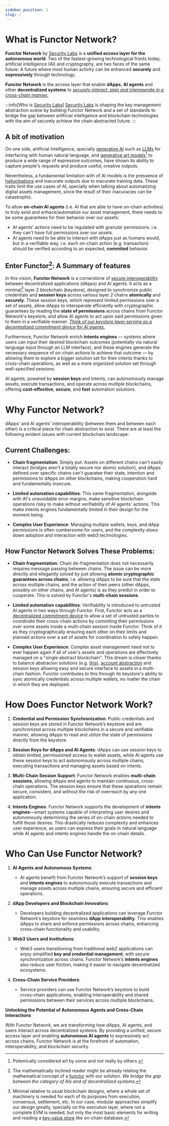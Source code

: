 ```yaml
---
sidebar_position: 1
slug: /
---
```


<Head>
  <meta prefix="og: http://ogp.me/ns#" />
</Head>

# What is Functor Network?

**Functor Network** by [Security Labs](https://node.securitylabs.xyz/) is a **unified access layer for the autonomous world**. Two of the fastest-growing technological fronts today, artificial intelligence (AI) and cryptography, are two faces of the same future: A future where most human activity can be enhanced **securely** and **expressively** through technology. 

**Functor Network** is the access layer that enable **dApps**, **AI agents** and other **decentralized systems** to <u>*securely interact, plan and interoperate in a cross-chain manner.*</u>

:::info[Who is [Security Labs](https://node.securitylabs.xyz/)]
[Security Labs](https://node.securitylabs.xyz/) is shaping the key management abstraction scene by building Functor Network and a set of standards to bridge the gap between artificial intelligence and blockchain technologies with the aim of securely achieve the chain abstracted future.
:::

## A bit of motivation

On one side, artificial intelligence, specially [generative AI](https://en.wikipedia.org/wiki/Generative_artificial_intelligence) such as [LLMs](https://en.wikipedia.org/wiki/Large_language_model) for interfacing with human natural language, and [generative art models](https://en.wikipedia.org/wiki/Artificial_intelligence_art)[^1] to produce a wide range of expressive outcomes, have shown its ability to capture people's requests and produce useful, creative outputs.

[^1]: Polemically considered art by some and not really by others.

Nevertheless, a fundamental limitation with of AI models is the pressence of [hallucinations](https://en.wikipedia.org/wiki/Hallucination_(artificial_intelligence)) and inacurate outputs due to inacurate training data. These traits limit the use cases of AI, specially when talking about automatizing digital assets management, since the result of their inacuracies can be catastrophic.

To allow **on-chain AI agents** (i.e. AI that are able to have on-chain activities) to truly exist and enhace/automatize our asset management, there needs to be some guarantees for their behavior over our assets:

- AI agents' actions need to be regulated with granular permissions. i.e. they can't have full permissions over our assets.
- AI agents need to be able to interact with dApps just as humans would, but in a verifiable way, i.e. each on-chain action (e.g. transaction) should be verified according to an expected, **commited** behavior.

## Enter Functor[^2]: A Summary of features

[^2]: The mathematically inclined reader might be already relating the mathematical concept of a [functor](https://en.wikipedia.org/wiki/Functor) with our solution. *We bridge the gap between the category of AIs and of decentralized systems*.

In this vision, **Functor Network** is a cornerstone of <u>secure interoperability</u> between decentralized applications (dApps) and AI agents. It acts as a minimal[^3] layer 2 blockchain (keystore), designed to synchronize public credentials and **session keys** across various layer 2 chains **atomically** and **securely**. These session keys, which represent limited permissions over a set of assets, allow dApps to interoperate efficiently with cryptographic guarantees by reading the **state of permissions** across chains from Functor Network's keystore, and allow AI agents to act upon said permissions given to them in a verifiable manner. <u>*Think of our keystore layer serving as a decentralized commitment device for AI agents.*</u>

[^3]: Minimal relative to usual blockchain designs, where a whole set of machinery is needed for each of its purposes from execution, consensus, settlement, etc. In our case, modular approaches simplify our design greatly, specially on the execution layer, where not a complete EVM is needed, but only the most basic elements for writing and reading a [key-value store](https://en.wikipedia.org/wiki/Key%E2%80%93value_database) like on-chain database.

Furthermore, Functor Network enrich **intents engines** — systems where users can input their desired blockchain outcomes (potentially via natural language input through an LLM interface), and these engines generate the necessary sequence of on-chain actions to achieve that outcome — by allowing them to explore a bigger solution set for their intents thanks to cross-chain operations, as well as a more organized solution set through well-specified sessions.

AI agents, powered by **session keys** and intents, can autonomously manage assets, execute transactions, and operate across multiple blockchains, offering **cost-effective**, **secure**, and **fast** automation solutions.

# Why Functor Network?

dApps' and AI agents' interoperability (between them and between each other) is a critical piece for chain abstraction to exist. There are at least the following evident issues with current blockchain landscape:

## Current Challenges:

- **Chain fragmentation:** Simply put: Assets on different chains can't easily interact (bridges aren't a totally secure nor atomic solution), and dApps defined over specific chains can't guaratee their state, intention and permissions to dApps on other blockchains, making cooperation hard and fundamentally insecure.

- **Limited automation capabilities**: This same fragmentation, alongside with AI's unavoidable error margins, make sensitive blockchain operations risky to make without verifiability of AI agents' actions. This make intents engines fundamentally limited in their design for the moment being.

- **Complex User Experience**: Managing multiple wallets, keys, and dApp permissions is often cumbersome for users, and the complexity slows down adoption and interaction with web3 technologies.

## How Functor Network Solves These Problems:

- **Chain fragmentation:** Chain de-fragmentation does not necessarily requires message passing between chains. The issue can be more directly and ellegantly solved by just allowing **atomic cryptographic guarantees across chains**, i.e. allowing dApps to be sure that the state across multiple chains, and the action of their peers (other dApps, possibly on other chains, and AI agents) is as they predict in order to cooperate. This is solved by Functor's **multi-chain sessions**.

- **Limited automation capabilities**: Verifiability is introduced to untrusted AI agents in two ways through Functor. First, Functor acts as a [decentralized commitment device](https://arxiv.org/pdf/2311.07815) to allow a set of untrusted parties to coordinate their cross-chain actions by commiting their permissions over some assets inside a multi-chain session inside Functor. Think of it as they cryptographically ensuring each other on their limits and planned actions over a set of assets for coordination to safely happen.

- **Complex User Experience**: Complex asset management need not to ever happen again if all of user's assets and operations are effectively managed on a "single abstract blockchain". This dream is closer thanks to balance abstracion solutions (e.g. [this](https://ethresear.ch/t/magicspend-spend-now-debit-later/19678)), [account abstraction](https://eips.ethereum.org/EIPS/eip-4337) and session keys allowing easy and secure interface to assets in a multi-chain fashion. Functor contributes to this through its keystore's ability to sync atomically credentials across multiple wallets, no matter the chain in which they are deployed. 

# How Does Functor Network Work?

1. **Credential and Permission Synchronization**: Public credentials and session keys are stored in Functor Network’s keystore and are synchronized across multiple blockchains in a secure and verifiable manner, allowing dApps to read and utilize the state of permissions directly from the keystore.
   
2. **Session Keys for dApps and AI Agents**: dApps can use session keys to obtain limited, permissioned access to wallet assets, while AI agents use these session keys to act autonomously across multiple chains, executing transactions and managing assets based on intents.

3. **Multi-Chain Session Support**: Functor Network enables **multi-chain sessions**, allowing dApps and agents to maintain continuous, cross-chain operations. The session keys ensure that these operations remain secure, consistent, and without the risk of overreach by any one application.

4. **Intents Engines**: Functor Network supports the development of **intents engines**—smart systems capable of interpreting user desires and autonomously determining the series of on-chain actions needed to fulfill those desires. This drastically reduces complexity and enhances user experience, as users can express their goals in natural language while AI agents and intents engines handle the on-chain details.

# Who Can Use Functor Network?

1. **AI Agents and Autonomous Systems**:
   - AI agents benefit from Functor Network’s support of **session keys** and **intents engines** to autonomously execute transactions and manage assets across multiple chains, ensuring secure and efficient operations.

2. **dApp Developers and Blockchain Innovators**:
   - Developers building decentralized applications can leverage Functor Network’s keystore for seamless **dApp interoperability**. This enables dApps to share and enforce permissions across chains, enhancing cross-chain functionality and usability.

3. **Web3 Users and Institutions**:
   - Web3 users transitioning from traditional web2 applications can enjoy simplified **key and credential management**, with secure synchronization across chains. Functor Network’s **intents engines** also reduce user friction, making it easier to navigate decentralized ecosystems.

4. **Cross-Chain Service Providers**:
   - Service providers can use Functor Network’s keystore to build cross-chain applications, enabling interoperability and shared permissions between their services across multiple blockchains.

**Unlocking the Potential of Autonomous Agents and Cross-Chain Interactions**

With Functor Network, we are transforming how dApps, AI agents, and users interact across decentralized systems. By providing a unified, secure access layer and enabling **autonomous AI agents** to expressively act across chains, Functor Network is at the forefront of automation, interoperability, and blockchain security.
